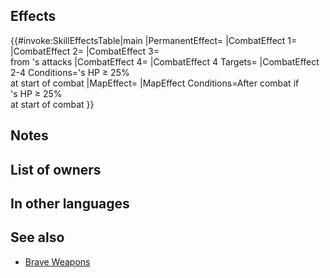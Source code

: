 {{Weapon Infobox
|tagid=SID_将軍忍者の紅槍
|intID=3856
|image=wep_lc156
|exclusive=1
|weaponType=Lance
|cost=400
|might=11
|range=1
|cooldown=-1
|effect=Accelerates Special trigger (cooldown count-1). Unit attacks twice (even if foe initiates combat, unit attacks twice). At start of combat, if unit's HP ≥ 25%, grants Atk+X to unit and inflicts Atk-X on foe during combat (X = 25% of foe's Atk at start of combat, - 2; min 6; max 16), reduces damage from attacks by 30% during combat (excluding area-of-effect Specials), and restores 7 HP to unit after combat.
|required=Silver Lance
|properties=
}}
==Effects==
{{#invoke:SkillEffectsTable|main
|PermanentEffect={{Eft|Accelerates Special}}
|CombatEffect 1={{Eft|Unit Attacks Twice}}
|CombatEffect 2={{Eft|Temporary buffs|Atk|25% of {{Tgt|Foe}}'s Atk<br>at start of combat -2|min=6|max=16}}
|CombatEffect 3={{Eft|Damage Reduction|30%}}<br>from {{Tgt|Foe}}'s attacks
|CombatEffect 4={{Eft|Temporary debuffs|Atk|25% of {{Tgt|Foe}}'s Atk<br>at start of combat -2|min=6|max=16}}
|CombatEffect 4 Targets={{Tgt|Foe}}
|CombatEffect 2-4 Conditions={{Tgt|Unit}}'s HP ≥ 25%<br>at start of combat
|MapEffect={{Eft|Heal|7}}
|MapEffect Conditions=After combat if<br>{{Tgt|Unit}}'s HP ≥ 25%<br>at start of combat
}}

==Notes==
{{Brave weapon interaction}}
{{Temporary buffs}}
{{Temporary debuffs}}
{{DamagePercentageReduction}}
{{After combat healing}}
==List of owners==
{{Skill Hero List}}
==In other languages==
{{OtherLanguages
|japanese=将軍忍者の紅槍
|german=Blutroter Speer
|spanishEU=Lanza escarlata
|spanishLA=Lanza escarlata
|french=Lance écarlate
|italian=Lancia scarlatta
|chineseTW=將軍忍者的紅槍
|portuguese=Lança escarlate
}}
==See also==
{{See also skills|cond=Description LIKE '%of foe_s Atk at start of combat%' AND Exclusive='1'}}
* [[Brave Weapons]]
{{Weapons Navbox}}